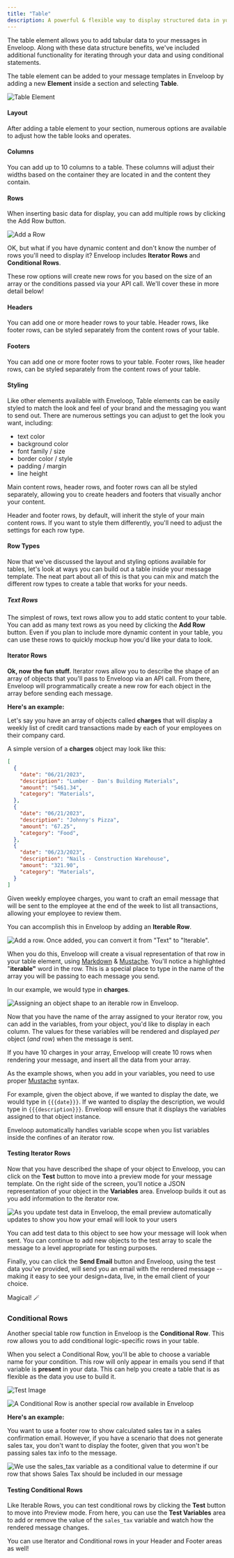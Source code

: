 ```yaml
---
title: "Table"
description: A powerful & flexible way to display structured data in your messages.
---
```


The table element allows you to add tabular data to your messages in Enveloop. Along with these data structure benefits, we've included additional functionality for iterating through your data and using conditional statements.

The table element can be added to your message templates in Enveloop by adding a new **Element** inside a section and selecting **Table**.

![Table Element](/docs-images/table-element-in-enveloop.png)

#### Layout

After adding a table element to your section, numerous options are available to adjust how the table looks and operates.

#### Columns

You can add up to 10 columns to a table. These columns will adjust their widths based on the container they are located in and the content they contain.

#### Rows

When inserting basic data for display, you can add multiple rows by clicking the Add Row button.

![Add a Row](/doc-images/table-add-a-row-in-enveloop.png)

OK, but what if you have dynamic content and don't know the number of rows you'll need to display it? Enveloop includes **Iterator Rows** and **Conditional Rows**.

These row options will create new rows for you based on the size of an array or the conditions passed via your API call. We'll cover these in more detail below!

#### Headers

You can add one or more header rows to your table. Header rows, like footer rows, can be styled separately from the content rows of your table.

#### Footers

You can add one or more footer rows to your table. Footer rows, like header rows, can be styled separately from the content rows of your table.

#### Styling

Like other elements available with Enveloop, Table elements can be easily styled to match the look and feel of your brand and the messaging you want to send out. There are numerous settings you can adjust to get the look you want, including:

* text color
* background color
* font family / size
* border color / style
* padding / margin
* line height

Main content rows, header rows, and footer rows can all be styled separately, allowing you to create headers and footers that visually anchor your content.

Header and footer rows, by default, will inherit the style of your main content rows. If you want to style them differently, you'll need to adjust the settings for each row type.

#### Row Types

Now that we've discussed the layout and styling options available for tables, let's look at ways you can build out a table inside your message template. The neat part about all of this is that you can mix and match the different row types to create a table that works for your needs.

##### Text Rows

The simplest of rows, text rows allow you to add static content to your table. You can add as many text rows as you need by clicking the **Add Row** button. Even if you plan to include more dynamic content in your table, you can use these rows to quickly mockup how you'd like your data to look.

#### Iterator Rows

**Ok, now the fun stuff.** Iterator rows allow you to describe the shape of an array of objects that you'll pass to Enveloop via an API call. From there, Enveloop will programmatically create a new row for each object in the array before sending each message.

**Here's an example:**

Let's say you have an array of objects called **charges** that will display a weekly list of credit card transactions made by each of your employees on their company card.

A simple version of a **charges** object may look like this:

```json
[
  {
    "date": "06/21/2023",
    "description": "Lumber - Dan's Building Materials",
    "amount": "5461.34",
    "category": "Materials",
  },
  {
    "date": "06/21/2023",
    "description": "Johnny's Pizza",
    "amount": "67.25",
    "category": "Food",
  },
  {
    "date": "06/23/2023",
    "description": "Nails - Construction Warehouse",
    "amount": "321.90",
    "category": "Materials",
  }
]
```

Given weekly employee charges, you want to craft an email message that will be sent to the employee at the end of the week to list all transactions, allowing your employee to review them.

You can accomplish this in Enveloop by adding an **Iterable Row**.

![Add a row. Once added, you can convert it from "Text" to "Iterable".](/doc-images/table-add-iterable-row-in-enveloop.png)

When you do this, Enveloop will create a visual representation of that row in your table element, using [Markdown](../markdown-for-formatting.md) & [Mustache](../mustache-for-dynamic-content.md). You'll notice a highlighted "**iterable"** word in the row. This is a special place to type in the name of the array you will be passing to each message you send.

In our example, we would type in **charges**.

![Assigning an object shape to an iterable row in Enveloop.](/doc-images/fill-out-iterable-table.gif)

Now that you have the name of the array assigned to your iterator row, you can add in the variables, from your object, you'd like to display in each column. The values for these variables will be rendered and displayed _per_ object (_and_ row) when the message is sent.

If you have 10 charges in your array, Enveloop will create 10 rows when rendering your message, and insert all the data from your array.

As the example shows, when you add in your variables, you need to use proper [Mustache](../mustache-for-dynamic-content) syntax.

For example, given the object above, if we wanted to display the date, we would type in `{{{date}}}`. If we wanted to display the description, we would type in `{{{description}}}`. Enveloop will ensure that it displays the variables assigned to that object instance.

Enveloop automatically handles variable scope when you list variables inside the confines of an iterator row.&#x20;

#### Testing Iterator Rows

Now that you have described the shape of your object to Enveloop, you can click on the **Test** button to move into a preview mode for your message template. On the right side of the screen, you'll notice a JSON representation of your object in the **Variables** area. Enveloop builds it out as you add information to the iterator row.

![As you update test data in Enveloop, the email preview automatically updates to show you how your email will look to your users](/doc-images/table-preview-dynamic-content.png)

You can add test data to this object to see how your message will look when sent. You can continue to add new objects to the test array to scale the message to a level appropriate for testing purposes.

Finally, you can click the **Send Email** button and Enveloop, using the test data you've provided, will send you an email with the rendered message -- making it easy to see your design+data, live, in the email client of your choice.

Magical! 🪄

### Conditional Rows

Another special table row function in Enveloop is the **Conditional Row**. This row allows you to add conditional logic-specific rows in your table.

When you select a Conditional Row, you'll be able to choose a variable name for your condition. This row will only appear in emails you send if that variable is **present** in your data. This can help you create a table that is as flexible as the data you use to build it.

![Test Image](/doc-images/table-example-of-conditional-row-in-enveloop.png)

![A Conditional Row is another special row available in Enveloop](/doc-images/table-example-of-conditional-row-in-enveloop.png)

**Here's an example:**

You want to use a footer row to show calculated sales tax in a sales confirmation email. However, if you have a scenario that does not generate sales tax, you don't want to display the footer, given that you won't be passing sales tax info to the message.

![We use the sales_tax variable as a conditional value to determine if our row that shows Sales Tax should be included in our message](/doc-images/table-use-a-conditional-row-in-enveloop.png)

#### Testing Conditional Rows

Like Iterable Rows, you can test conditional rows by clicking the **Test** button to move into Preview mode. From here, you can use the **Test Variables** area to add or remove the value of the `sales_tax` variable and watch how the rendered message changes.&#x20;

You can use Iterator and Conditional rows in your Header and Footer areas as well!
